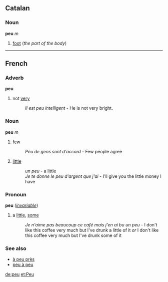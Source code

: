 ==Catalan==
===Noun===
'''peu''' ''m''

#[[foot]] (''the part of the body'')

----
==French==
===Adverb===
'''peu'''

#not [[very]]
#:''Il est peu intelligent'' - He is not very bright.

===Noun===
'''peu''' ''m''

#[[few]]
#:''Peu de gens sont d'accord'' - Few people agree
#[[little]]
#:''un peu'' - a little
#:''Je te donne le peu d'argent que j'ai'' - I'll give you the little money I have

===Pronoun===
'''peu''' (''[[invariable]]'')

#a [[little]], [[some]]
#:''Je n'aime pas beaucoup ce café mais j'en ai bu un peu'' - I don't like this coffee very much but I've drunk a little of it ''or'' I don't like this coffee very much but I've drunk some of it

===See also===
*[[à peu près]]
*[[peu à peu]]

[[de:peu]]
[[et:Peu]]